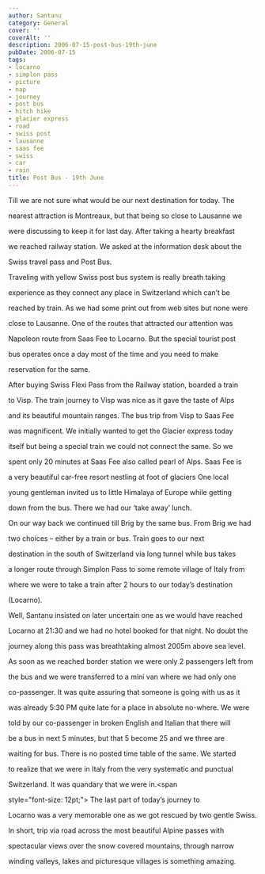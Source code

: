 ```yaml
---
author: Santanu
category: General
cover: ''
coverAlt: ''
description: 2006-07-15-post-bus-19th-june
pubDate: 2006-07-15
tags:
- locarno
- simplon pass
- picture
- nap
- journey
- post bus
- hitch hike
- glacier express
- road
- swiss post
- lausanne
- saas fee
- swiss
- car
- rain
title: Post Bus - 19th June
---
```


Till we are not sure what would be our next destination for today. The

nearest attraction is Montreaux, but that being so close to Lausanne we

were discussing to keep it for last day. After taking a hearty breakfast

we reached railway station. We asked at the information desk about the

Swiss travel pass and Post Bus.



Traveling with yellow Swiss post bus system is really breath taking

experience as they connect any place in Switzerland which can’t be

reached by train. As we had some print out from web sites but none were

close to Lausanne. One of the routes that attracted our attention was

Napoleon route from Saas Fee to Locarno. But the special tourist post

bus operates once a day most of the time and you need to make

reservation for the same.



  

After buying Swiss Flexi Pass from the Railway station, boarded a train

to Visp. The train journey to Visp was nice as it gave the taste of Alps

and its beautiful mountain ranges. The bus trip from Visp to Saas Fee

was magnificent. We initially wanted to get the Glacier express today

itself but being a special train we could not connect the same. So we

spent only 20 minutes at Saas Fee also called pearl of Alps. Saas Fee is

a very beautiful car-free resort nestling at foot of glaciers One local

young gentleman invited us to little Himalaya of Europe while getting

down from the bus. There we had our ‘take away’ lunch.



  



  

On our way back we continued till Brig by the same bus. From Brig we had

two choices – either by a train or bus. Train goes to our next

destination in the south of Switzerland via long tunnel while bus takes

a longer route through Simplon Pass to some remote village of Italy from

where we were to take a train after 2 hours to our today’s destination

(Locarno).







  

Well, Santanu insisted on later uncertain one as we would have reached

Locarno at 21:30 and we had no hotel booked for that night. No doubt the

journey along this pass was breathtaking almost 2005m above sea level.

As soon as we reached border station we were only 2 passengers left from

the bus and we were transferred to a mini van where we had only one

co-passenger. It was quite assuring that someone is going with us as it

was already 5:30 PM quite late for a place in absolute no-where. We were

told by our co-passenger in broken English and Italian that there will

be a bus in next 5 minutes, but that 5 become 25 and we three are

waiting for bus. There is no posted time table of the same. We started

to realize that we were in Italy from the very systematic and punctual

Switzerland. It was quandary that we were in.<span

style="font-size: 12pt;"></span> The last part of today’s journey to

Locarno was a very memorable one as we got rescued by two gentle Swiss.



  

In short, trip via road across the most beautiful Alpine passes with

spectacular views over the snow covered mountains, through narrow

winding valleys, lakes and picturesque villages is something amazing.